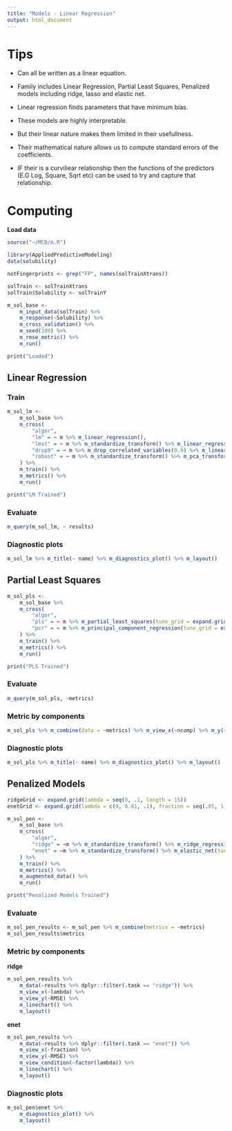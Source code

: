 ```yaml
---
title: "Models - Linear Regression"
output: html_document
---
```


# Tips

+ Can all be written as a linear equation.

+ Family includes Linear Regression, Partial Least Squares, Penalized models including ridge, lasso and elastic net.

+ Linear regression finds parameters that have minimum bias.

+ These models are highly interpretable.

+ But their linear nature makes them limited in their usefullness.

+ Their mathematical nature allows us to compute standard errors of the coefficients.

+ IF their is a curviliear relationship then the functions of the predictors
(E.G Log, Square, Sqrt etc) can be used to try and capture that relationship.

# Computing

**Load data**

```r

source("~/MCD/m.R")

library(AppliedPredictiveModeling)
data(solubility)

notFingerprints <- grep("FP", names(solTrainXtrans))

solTrain <- solTrainXtrans
solTrain$Solubility <- solTrainY

m_sol_base <-
    m_input_data(solTrain) %>%
    m_response(~Solubility) %>%
    m_cross_validation() %>%
    m_seed(100) %>%
    m_rmse_metric() %>%
    m_run()

print("Loaded")

```


## Linear Regression

### Train

```r

m_sol_lm <-
    m_sol_base %>%
    m_cross(
        "algor",
        "lm" = ~ m %>% m_linear_regression(),
        "lmst" = ~ m %>% m_standardize_transform() %>% m_linear_regression(),
        "drop9" = ~ m %>% m_drop_correlated_variables(0.9) %>% m_linear_regression(),
        "robust" = ~ m %>% m_standardize_transform() %>% m_pca_transform() %>% m_robust_linear_regression()
    ) %>%
    m_train() %>%
    m_metrics() %>%
    m_run()

print("LM Trained")
```

### Evaluate

```r
m_query(m_sol_lm, ~ results)
```

### Diagnostic plots

```r
m_sol_lm %>% m_title(~ name) %>% m_diagnostics_plot() %>% m_layout()
```

## Partial Least Squares

```r

m_sol_pls <-
    m_sol_base %>%
    m_cross(
        "algor",
        "pls" = ~ m %>% m_partial_least_squares(tune_grid = expand.grid(ncomp = 1:20)),
        "pcr" = ~ m %>% m_principal_component_regression(tune_grid = expand.grid(ncomp = 1:35))
    ) %>%
    m_train() %>%
    m_metrics() %>%
    m_run()

print("PLS Trained")
```

### Evaluate

```r
m_query(m_sol_pls, ~metrics)
```

### Metric by components

```r
m_sol_pls %>% m_combine(data = ~metrics) %>% m_view_x(~ncomp) %>% m_y(~RMSE) %>% m_condition(~.task) %>% m_linechart() %>% m_layout()
```

### Diagnostic plots

```r
m_sol_pls %>% m_title(~ name) %>% m_diagnostics_plot() %>% m_layout()
```

## Penalized Models

```r

ridgeGrid <- expand.grid(lambda = seq(0, .1, length = 15))
enetGrid <- expand.grid(lambda = c(0, 0.01, .1), fraction = seq(.05, 1, length = 20))

m_sol_pen <-
    m_sol_base %>%
    m_cross(
        "algor",
        "ridge" = ~m %>% m_standardize_transform() %>% m_ridge_regression(tune_grid = ridgeGrid),
        "enet" = ~m %>% m_standardize_transform() %>% m_elastic_net(tune_grid = enetGrid)
    ) %>%
    m_train() %>%
    m_metrics() %>%
    m_augmented_data() %>%
    m_run()

print("Penalized Models Trained")
```

### Evaluate

```r
m_sol_pen_results <- m_sol_pen %>% m_combine(metrics = ~metrics)
m_sol_pen_results$metrics
```

### Metric by components

**ridge**

```r
m_sol_pen_results %>%
    m_data(~results %>% dplyr::filter(.task == "ridge")) %>%
    m_view_x(~lambda) %>%
    m_view_y(~RMSE) %>%
    m_linechart() %>%
    m_layout()
```

**enet**

```r
m_sol_pen_results %>%
    m_data(~results %>% dplyr::filter(.task == "enet")) %>%
    m_view_x(~fraction) %>%
    m_view_y(~RMSE) %>%
    m_view_condition(~factor(lambda)) %>%
    m_linechart() %>%
    m_layout()
```

### Diagnostic plots

```r
m_sol_pen$enet %>%
    m_diagnostics_plot() %>%
    m_layout()
```
